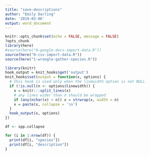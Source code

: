 ```yaml
---
title: "save-descriptions"
author: "Emily Darling"
date: '2019-03-06'
output: word_document
---
```


```r
knitr::opts_chunk$set(echo = FALSE, message = FALSE)
?opts_chunk
library(here)
#source(here("0-google-docs-import-data.R"))
source(here("0-csv-import-data.R"))
source(here("1-wrangle-gather-species.R"))

```

```r
library(knitr)
hook_output = knit_hooks$get('output')
knit_hooks$set(output = function(x, options) {
  # this hook is used only when the linewidth option is not NULL
  if (!is.null(n <- options$linewidth)) {
    x = knitr:::split_lines(x)
    # any lines wider than n should be wrapped
    if (any(nchar(x) > n)) x = strwrap(x, width = n)
    x = paste(x, collapse = '\n')
  }
  hook_output(x, options)
})
```

```r
df <- spp.collapse

for (i in 1:nrow(df)) {
  print(df[i, "species"])
  print(df[i, "description"])
}

```
